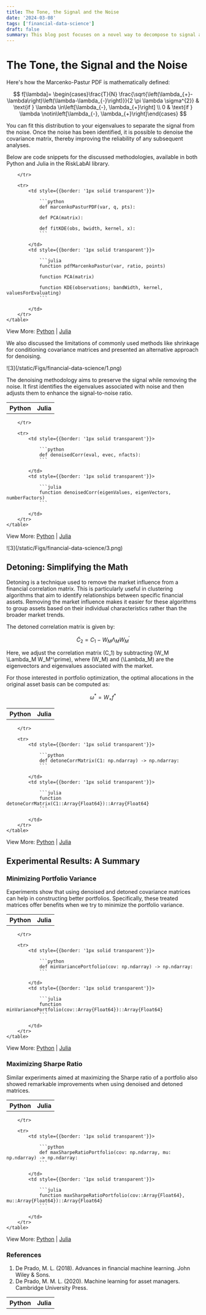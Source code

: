 ```yaml
---
title: The Tone, the Signal and the Noise
date: '2024-03-08'
tags: ['financial-data-science']
draft: false
summary: This blog post focuses on a novel way to decompose to signal and noise.
---
```


<TOCInline toc={props.toc} exclude="The Tone, the Signal and the Noise" asDisclosure />

<div style={{marginBottom: '2rem'}}/>

# The Tone, the Signal and the Noise

Here's how the Marcenko-Pastur PDF is mathematically defined:

$$
f[\lambda]= \begin{cases}\frac{T}{N} \frac{\sqrt{\left(\lambda_{+}-\lambda\right)\left(\lambda-\lambda_{-}\right)}}{2 \pi \lambda \sigma^{2}} & \text{if } \lambda \in\left[\lambda_{-}, \lambda_{+}\right] \\ 0 & \text{if } \lambda \notin\left[\lambda_{-}, \lambda_{+}\right]\end{cases}
$$

You can fit this distribution to your eigenvalues to separate the signal from the noise. Once the noise has been identified, it is possible to denoise the covariance matrix, thereby improving the reliability of any subsequent analyses.

Below are code snippets for the discussed methodologies, available in both Python and Julia in the RiskLabAI library.


<div style={{display: 'flex', justifyContent: 'center'}}>
    <table style={{tableLayout: 'fixed', width: '90%'}}>
        <tr>
            <th style={{width: '50%', textAlign: 'center', color: 'darkgoldenrod', fontFamily:'sans-serif', fontSize: '2rem',}}>Python</th>
            <th style={{width: '50%', textAlign: 'center', color: 'rebeccapurple', fontFamily:'sans-serif', fontSize: '2rem', }}>Julia</th>

        </tr>

        <tr>
            <td style={{border: '1px solid transparent'}}>

                ```python
                def marcenkoPasturPDF(var, q, pts):

                def PCA(matrix):

                def fitKDE(obs, bwidth, kernel, x):
                ```

            </td>
            <td style={{border: '1px solid transparent'}}>

                ```julia
                function pdfMarcenkoPastur(var, ratio, points)

                function PCA(matrix)

                function KDE(observations; bandWidth, kernel, valuesForEvaluating)
                ```

            </td>
        </tr>
    </table>
</div>

View More: [Python](https://www.github.com/risklabai/RiskLabAI.py) | [Julia](https://www.github.com/risklabai/RiskLabAI.jl)


We also discussed the limitations of commonly used methods like shrinkage for conditioning covariance matrices and presented an alternative approach for denoising.

<div className="my-1 overflow-hidden px-2 xl:my-1 xl:w-1/2 xl:px-2" style={{display: 'block', marginLeft: 'auto', marginRight: 'auto', width: '90%', alignItems: 'center', justifyContent: 'center'}}>
    ![3](/static/Figs/financial-data-science/1.png)
</div>

The denoising methodology aims to preserve the signal while removing the noise. It first identifies the eigenvalues associated with noise and then adjusts them to enhance the signal-to-noise ratio.

<div style={{display: 'flex', justifyContent: 'center'}}>
    <table style={{tableLayout: 'fixed', width: '90%'}}>
        <tr>
            <th style={{width: '50%', textAlign: 'center', color: 'darkgoldenrod', fontFamily:'sans-serif', fontSize: '2rem',}}>Python</th>
            <th style={{width: '50%', textAlign: 'center', color: 'rebeccapurple', fontFamily:'sans-serif', fontSize: '2rem', }}>Julia</th>

        </tr>

        <tr>
            <td style={{border: '1px solid transparent'}}>

                ```python
                def denoisedCorr(eval, evec, nfacts):
                ```

            </td>
            <td style={{border: '1px solid transparent'}}>

                ```julia
                function denoisedCorr(eigenValues, eigenVectors, numberFactors)
                ```

            </td>
        </tr>
    </table>
</div>

View More: [Python](https://www.github.com/risklabai/RiskLabAI.py) | [Julia](https://www.github.com/risklabai/RiskLabAI.jl)


<div className="my-1 overflow-hidden px-2 xl:my-1 xl:w-1/2 xl:px-2" style={{display: 'block', marginLeft: 'auto', marginRight: 'auto', width: '90%', alignItems: 'center', justifyContent: 'center'}}>
    ![3](/static/Figs/financial-data-science/3.png)
</div>


## Detoning: Simplifying the Math

Detoning is a technique used to remove the market influence from a financial correlation matrix. This is particularly useful in clustering algorithms that aim to identify relationships between specific financial assets. Removing the market influence makes it easier for these algorithms to group assets based on their individual characteristics rather than the broader market trends. 

The detoned correlation matrix is given by:

$$
\tilde{C}_2 = C_1 - W_M \Lambda_M W_M^\prime
$$

Here, we adjust the correlation matrix \(C_1\) by subtracting \(W_M \Lambda_M W_M^\prime\), where \(W_M\) and \(\Lambda_M\) are the eigenvectors and eigenvalues associated with the market.

For those interested in portfolio optimization, the optimal allocations in the original asset basis can be computed as:

$$
\omega^{*} = W_{+} f^{*}
$$

<div style={{display: 'flex', justifyContent: 'center'}}>
    <table style={{tableLayout: 'fixed', width: '90%'}}>
        <tr>
            <th style={{width: '50%', textAlign: 'center', color: 'darkgoldenrod', fontFamily:'sans-serif', fontSize: '2rem',}}>Python</th>
            <th style={{width: '50%', textAlign: 'center', color: 'rebeccapurple', fontFamily:'sans-serif', fontSize: '2rem', }}>Julia</th>

        </tr>

        <tr>
            <td style={{border: '1px solid transparent'}}>

                ```python
                def detoneCorrMatrix(C1: np.ndarray) -> np.ndarray:
                ```

            </td>
            <td style={{border: '1px solid transparent'}}>

                ```julia
                function detoneCorrMatrix(C1::Array{Float64})::Array{Float64}
                ```

            </td>
        </tr>
    </table>
</div>

View More: [Python](https://www.github.com/risklabai/RiskLabAI.py) | [Julia](https://www.github.com/risklabai/RiskLabAI.jl)


## Experimental Results: A Summary

### Minimizing Portfolio Variance

Experiments show that using denoised and detoned covariance matrices can help in constructing better portfolios. Specifically, these treated matrices offer benefits when we try to minimize the portfolio variance. 

<div style={{display: 'flex', justifyContent: 'center'}}>
    <table style={{tableLayout: 'fixed', width: '90%'}}>
        <tr>
            <th style={{width: '50%', textAlign: 'center', color: 'darkgoldenrod', fontFamily:'sans-serif', fontSize: '2rem',}}>Python</th>
            <th style={{width: '50%', textAlign: 'center', color: 'rebeccapurple', fontFamily:'sans-serif', fontSize: '2rem', }}>Julia</th>

        </tr>

        <tr>
            <td style={{border: '1px solid transparent'}}>

                ```python
                def minVariancePortfolio(cov: np.ndarray) -> np.ndarray:
                ```

            </td>
            <td style={{border: '1px solid transparent'}}>

                ```julia
                function minVariancePortfolio(cov::Array{Float64})::Array{Float64}
                ```

            </td>
        </tr>
    </table>
</div>

View More: [Python](https://www.github.com/risklabai/RiskLabAI.py) | [Julia](https://www.github.com/risklabai/RiskLabAI.jl)

### Maximizing Sharpe Ratio

Similar experiments aimed at maximizing the Sharpe ratio of a portfolio also showed remarkable improvements when using denoised and detoned matrices. 

<div style={{display: 'flex', justifyContent: 'center'}}>
    <table style={{tableLayout: 'fixed', width: '90%'}}>
        <tr>
            <th style={{width: '50%', textAlign: 'center', color: 'darkgoldenrod', fontFamily:'sans-serif', fontSize: '2rem',}}>Python</th>
            <th style={{width: '50%', textAlign: 'center', color: 'rebeccapurple', fontFamily:'sans-serif', fontSize: '2rem', }}>Julia</th>

        </tr>

        <tr>
            <td style={{border: '1px solid transparent'}}>

                ```python
                def maxSharpeRatioPortfolio(cov: np.ndarray, mu: np.ndarray) -> np.ndarray:
                ```

            </td>
            <td style={{border: '1px solid transparent'}}>

                ```julia
                function maxSharpeRatioPortfolio(cov::Array{Float64}, mu::Array{Float64})::Array{Float64}
                ```

            </td>
        </tr>
    </table>
</div>

View More: [Python](https://www.github.com/risklabai/RiskLabAI.py) | [Julia](https://www.github.com/risklabai/RiskLabAI.jl)

### References

1. De Prado, M. L. (2018). Advances in financial machine learning. John Wiley & Sons.
2. De Prado, M. M. L. (2020). Machine learning for asset managers. Cambridge University Press.
